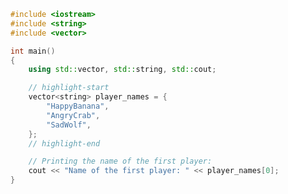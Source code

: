 ```cpp
#include <iostream>
#include <string>
#include <vector>

int main()
{
	using std::vector, std::string, std::cout;

	// highlight-start
	vector<string> player_names = {
		"HappyBanana",
		"AngryCrab",
		"SadWolf",
	};
	// highlight-end

	// Printing the name of the first player:
	cout << "Name of the first player: " << player_names[0];
}
```